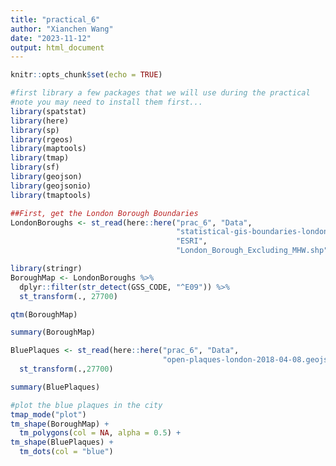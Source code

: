 ---
title: "practical_6"
author: "Xianchen Wang"
date: "2023-11-12"
output: html_document
---

```{r setup, include=FALSE}
knitr::opts_chunk$set(echo = TRUE)
```


```{r}
#first library a few packages that we will use during the practical
#note you may need to install them first...
library(spatstat)
library(here)
library(sp)
library(rgeos)
library(maptools)
library(tmap)
library(sf)
library(geojson)
library(geojsonio)
library(tmaptools)
```


```{r}
##First, get the London Borough Boundaries
LondonBoroughs <- st_read(here::here("prac_6", "Data", 
                                     "statistical-gis-boundaries-london", 
                                     "ESRI", 
                                     "London_Borough_Excluding_MHW.shp"))
```


```{r}
library(stringr)
BoroughMap <- LondonBoroughs %>%
  dplyr::filter(str_detect(GSS_CODE, "^E09")) %>%
  st_transform(., 27700)

qtm(BoroughMap)
```


```{r}
summary(BoroughMap)
```


```{r}
BluePlaques <- st_read(here::here("prac_6", "Data", 
                                  "open-plaques-london-2018-04-08.geojson")) %>%
  st_transform(.,27700)
```


```{r}
summary(BluePlaques)
```


```{r}
#plot the blue plaques in the city
tmap_mode("plot")
tm_shape(BoroughMap) +
  tm_polygons(col = NA, alpha = 0.5) +
tm_shape(BluePlaques) +
  tm_dots(col = "blue")
```


```{r}

```


